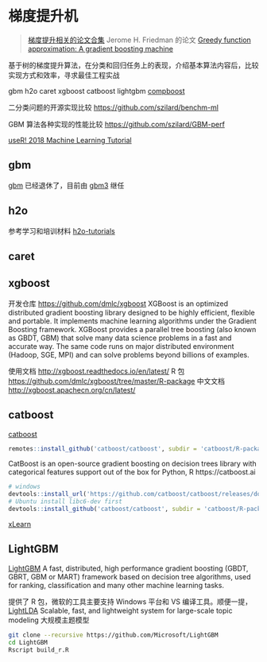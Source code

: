 # 梯度提升机 {#chap:gradient-boosting-machine}

> [梯度提升相关的论文合集](https://github.com/benedekrozemberczki/awesome-gradient-boosting-papers) Jerome H. Friedman 的论文 [Greedy function approximation: A gradient boosting machine](https://projecteuclid.org/euclid.aos/1013203451)

基于树的梯度提升算法，在分类和回归任务上的表现，介绍基本算法内容后，比较实现方式和效率，寻求最佳工程实战

gbm h2o caret xgboost catboost lightgbm [compboost](https://github.com/schalkdaniel/compboost)

二分类问题的开源实现比较 <https://github.com/szilard/benchm-ml>

GBM 算法各种实现的性能比较 <https://github.com/szilard/GBM-perf>

[useR! 2018 Machine Learning Tutorial](https://koalaverse.github.io/machine-learning-in-R/)


## gbm

[gbm](https://github.com/gbm-developers/gbm) 已经退休了，目前由 [gbm3](https://github.com/gbm-developers/gbm3) 继任

## h2o

参考学习和培训材料 [h2o-tutorials](https://github.com/h2oai/h2o-tutorials)

## caret
## xgboost

开发仓库 <https://github.com/dmlc/xgboost>
XGBoost is an optimized distributed gradient boosting library designed to be highly efficient, flexible and portable. It implements machine learning algorithms under the Gradient Boosting framework. XGBoost provides a parallel tree boosting (also known as GBDT, GBM) that solve many data science problems in a fast and accurate way. The same code runs on major distributed environment (Hadoop, SGE, MPI) and can solve problems beyond billions of examples.

使用文档 <http://xgboost.readthedocs.io/en/latest/>
R 包 <https://github.com/dmlc/xgboost/tree/master/R-package>
中文文档 <http://xgboost.apachecn.org/cn/latest/>


## catboost

[catboost](https://github.com/catboost/catboost)

```r
remotes::install_github('catboost/catboost', subdir = 'catboost/R-package')
```

CatBoost is an open-source gradient boosting on decision trees library with categorical features support out of the box for Python, R https://catboost.ai


```r
# windows 
devtools::install_url('https://github.com/catboost/catboost/releases/download/v0.6.1.1/catboost-R-Windows-0.6.1.1.tgz', args = c("--no-multiarch"))
# Ubuntu install libc6-dev first
devtools::install_github('catboost/catboost', subdir = 'catboost/R-package')
```


[xLearn](https://github.com/aksnzhy/xlearn)


## LightGBM


[LightGBM](https://github.com/Microsoft/LightGBM/tree/master/R-package) A fast, distributed, high performance gradient boosting (GBDT, GBRT, GBM or MART) framework based on decision tree algorithms, used for ranking, classification and many other machine learning tasks.

提供了 R 包，微软的工具主要支持 Windows 平台和 VS 编译工具。顺便一提，[LightLDA](https://github.com/Microsoft/lightlda) Scalable, fast, and lightweight system for large-scale topic modeling 大规模主题模型

```bash
git clone --recursive https://github.com/Microsoft/LightGBM
cd LightGBM
Rscript build_r.R
```
